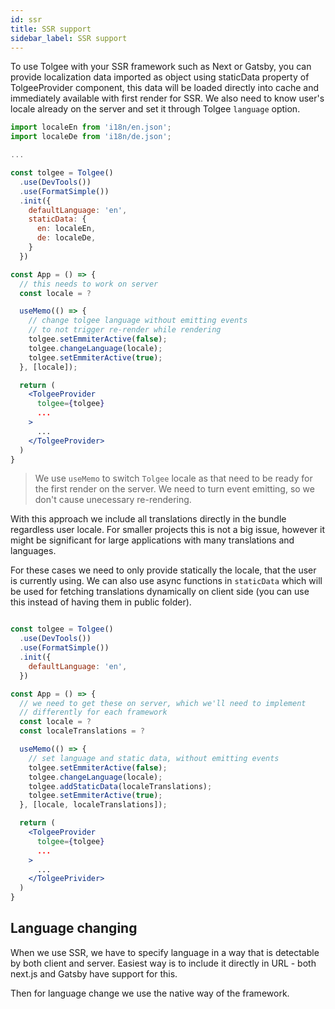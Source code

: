 ```yaml
---
id: ssr
title: SSR support
sidebar_label: SSR support
---
```


To use Tolgee with your SSR framework such as Next or Gatsby, you can provide localization data imported as object
using staticData property of TolgeeProvider component, this data will be loaded directly into cache and immediately
available with first render for SSR. We also need to know user's locale already on the server and set it through Tolgee `language` option.

```jsx
import localeEn from 'i18n/en.json';
import localeDe from 'i18n/de.json';

...

const tolgee = Tolgee()
  .use(DevTools())
  .use(FormatSimple())
  .init({
    defaultLanguage: 'en',
    staticData: {
      en: localeEn,
      de: localeDe,
    }
  })

const App = () => {
  // this needs to work on server
  const locale = ?

  useMemo(() => {
    // change tolgee language without emitting events
    // to not trigger re-render while rendering
    tolgee.setEmmiterActive(false);
    tolgee.changeLanguage(locale);
    tolgee.setEmmiterActive(true);
  }, [locale]);

  return (
    <TolgeeProvider
      tolgee={tolgee}
      ...
    >
      ...
    </TolgeeProvider>
  )
}
```

> We use `useMemo` to switch `Tolgee` locale as that need to be ready for the first render on the server. We need to turn event emitting, so we don't cause unecessary re-rendering.

With this approach we include all translations directly in the bundle regardless user locale. For smaller projects this is not a big issue, however it might be significant for large applications with many translations and languages.

For these cases we need to only provide statically the locale, that the user is currently using. We can also use async functions in `staticData` which will be used for fetching translations dynamically on client side (you can use this instead of having them in public folder).

```jsx

const tolgee = Tolgee()
  .use(DevTools())
  .use(FormatSimple())
  .init({
    defaultLanguage: 'en',
  })

const App = () => {
  // we need to get these on server, which we'll need to implement
  // differently for each framework
  const locale = ?
  const localeTranslations = ?

  useMemo(() => {
    // set language and static data, without emitting events
    tolgee.setEmmiterActive(false);
    tolgee.changeLanguage(locale);
    tolgee.addStaticData(localeTranslations);
    tolgee.setEmmiterActive(true);
  }, [locale, localeTranslations]);

  return (
    <TolgeeProvider
      tolgee={tolgee}
      ...
    >
      ...
    </TolgeePrivider>
  )
}
```

## Language changing

When we use SSR, we have to specify language in a way that is detectable by both client and server. Easiest way is to
include it directly in URL - both next.js and Gatsby have support for this.

Then for language change we use the native way of the framework.
